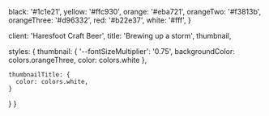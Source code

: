 
  black: '#1c1e21',
  yellow: '#ffc930',
  orange: '#eba721',
  orangeTwo: '#f3813b',
  orangeThree: '#d96332',
  red: '#b22e37',
  white: '#fff',
}

  client: 'Haresfoot Craft Beer',
  title: 'Brewing up a storm',
  thumbnail,

  styles: {
    thumbnail: {
      '--fontSizeMultiplier': '0.75',
      backgroundColor: colors.orangeThree,
      color: colors.white
    },

    thumbnailTitle: {
      color: colors.white,
    }
  }
}

